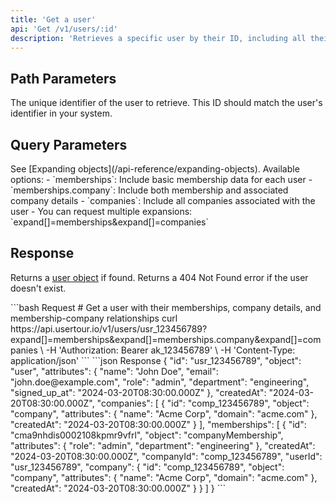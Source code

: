 ```yaml
---
title: 'Get a user'
api: 'Get /v1/users/:id'
description: 'Retrieves a specific user by their ID, including all their attributes and relationships.'
---
```


## Path Parameters

<ParamField path="id" type="string" required>
  The unique identifier of the user to retrieve. This ID should match the user's identifier in your system.
</ParamField>

## Query Parameters

<ParamField path="expand" type="string | string[]">
  See [Expanding objects](/api-reference/expanding-objects). Available options:
  - `memberships`: Include basic membership data for each user
  - `memberships.company`: Include both membership and associated company details
  - `companies`: Include all companies associated with the user
  - You can request multiple expansions: `expand[]=memberships&expand[]=companies`
</ParamField>

## Response

Returns a [user object](/api-reference/users/model) if found. Returns a 404 Not Found error if the user doesn't exist.

<RequestExample>
  ```bash Request
  # Get a user with their memberships, company details, and membership-company relationships
  curl https://api.usertour.io/v1/users/usr_123456789?expand[]=memberships&expand[]=memberships.company&expand[]=companies \
  -H 'Authorization: Bearer ak_123456789' \
  -H 'Content-Type: application/json'
  ```
</RequestExample>

<ResponseExample>
  ```json Response
  {
    "id": "usr_123456789",
    "object": "user",
    "attributes": {
      "name": "John Doe",
      "email": "john.doe@example.com",
      "role": "admin",
      "department": "engineering",
      "signed_up_at": "2024-03-20T08:30:00.000Z"
    },
    "createdAt": "2024-03-20T08:30:00.000Z",
    "companies": [
      {
        "id": "comp_123456789",
        "object": "company",
        "attributes": {
          "name": "Acme Corp",
          "domain": "acme.com"
        },
        "createdAt": "2024-03-20T08:30:00.000Z"
      }
    ],
    "memberships": [
      {
        "id": "cma9nhdis0002108kpmr9vfrl",
        "object": "companyMembership",
        "attributes": {
          "role": "admin",
          "department": "engineering"
        },
        "createdAt": "2024-03-20T08:30:00.000Z",
        "companyId": "comp_123456789",
        "userId": "usr_123456789",
        "company": {
          "id": "comp_123456789",
          "object": "company",
          "attributes": {
            "name": "Acme Corp",
            "domain": "acme.com"
          },
          "createdAt": "2024-03-20T08:30:00.000Z"
        }
      }
    ]
  }
  ```
</ResponseExample>